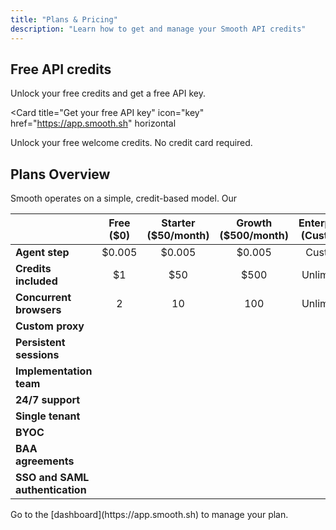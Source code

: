 ```yaml
---
title: "Plans & Pricing"
description: "Learn how to get and manage your Smooth API credits"
---
```


## Free API credits

Unlock your free credits and get a free API key.

<Card
  title="Get your free API key"
  icon="key"
  href="https://app.smooth.sh"
  horizontal
>
  Unlock your free welcome credits. No credit card required.
</Card>

## Plans Overview
Smooth operates on a simple, credit-based model.
Our 

| | Free ($0) | Starter ($50/month) | Growth ($500/month) | Enterprise (Custom) |
|---|    :----:   |    :----:   |    :----:   |    :----:   |
| **Agent step**           | $0.005 | $0.005 | $0.005 | Custom |
| **Credits included**         | $1     | $50    | $500   | Unlimited |
| **Concurrent browsers**      | 2      | 10     | 100    | Unlimited |
| **Custom proxy**             |        | <Icon icon="check" size={12} /> | <Icon icon="check" size={12} /> | <Icon icon="check" size={12} /> |
| **Persistent sessions**      |        | <Icon icon="check" size={12} /> | <Icon icon="check" size={12} /> | <Icon icon="check" size={12} /> |
| **Implementation team**      |        |        | <Icon icon="check" size={12} /> | <Icon icon="check" size={12} /> |
| **24/7 support**             |        |        | <Icon icon="check" size={12} /> | <Icon icon="check" size={12} /> |
| **Single tenant**            |        |        |        | <Icon icon="check" size={12} /> |
| **BYOC**                     |        |        |        | <Icon icon="check" size={12} /> |
| **BAA agreements**           |        |        |        | <Icon icon="check" size={12} /> |
| **SSO and SAML authentication** |        |        |        | <Icon icon="check" size={12} /> |

<Note>
  Go to the [dashboard](https://app.smooth.sh) to manage your plan.
</Note>
